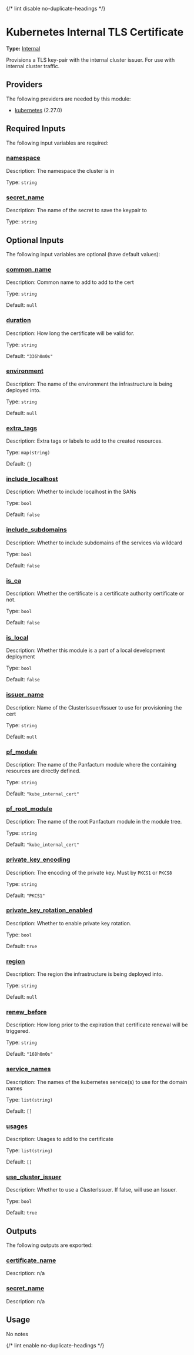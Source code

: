 {/* lint disable no-duplicate-headings */}

# Kubernetes Internal TLS Certificate

**Type:** [Internal](./overview)

Provisions a TLS key-pair with the internal cluster issuer. For use with internal cluster traffic.

## Providers

The following providers are needed by this module:

* [kubernetes](https://registry.terraform.io/providers/hashicorp/kubernetes/2.27.0/docs) (2.27.0)

## Required Inputs

The following input variables are required:

### <a name="input_namespace" /> [namespace](#input_namespace)

Description: The namespace the cluster is in

Type: `string`

### <a name="input_secret_name" /> [secret\_name](#input_secret_name)

Description: The name of the secret to save the keypair to

Type: `string`

## Optional Inputs

The following input variables are optional (have default values):

### <a name="input_common_name" /> [common\_name](#input_common_name)

Description: Common name to add to add to the cert

Type: `string`

Default: `null`

### <a name="input_duration" /> [duration](#input_duration)

Description: How long the certificate will be valid for.

Type: `string`

Default: `"336h0m0s"`

### <a name="input_environment" /> [environment](#input_environment)

Description: The name of the environment the infrastructure is being deployed into.

Type: `string`

Default: `null`

### <a name="input_extra_tags" /> [extra\_tags](#input_extra_tags)

Description: Extra tags or labels to add to the created resources.

Type: `map(string)`

Default: `{}`

### <a name="input_include_localhost" /> [include\_localhost](#input_include_localhost)

Description: Whether to include localhost in the SANs

Type: `bool`

Default: `false`

### <a name="input_include_subdomains" /> [include\_subdomains](#input_include_subdomains)

Description: Whether to include subdomains of the services via wildcard

Type: `bool`

Default: `false`

### <a name="input_is_ca" /> [is\_ca](#input_is_ca)

Description: Whether the certificate is a certificate authority certificate or not.

Type: `bool`

Default: `false`

### <a name="input_is_local" /> [is\_local](#input_is_local)

Description: Whether this module is a part of a local development deployment

Type: `bool`

Default: `false`

### <a name="input_issuer_name" /> [issuer\_name](#input_issuer_name)

Description: Name of the ClusterIssuer/Issuer to use for provisioning the cert

Type: `string`

Default: `null`

### <a name="input_pf_module" /> [pf\_module](#input_pf_module)

Description: The name of the Panfactum module where the containing resources are directly defined.

Type: `string`

Default: `"kube_internal_cert"`

### <a name="input_pf_root_module" /> [pf\_root\_module](#input_pf_root_module)

Description: The name of the root Panfactum module in the module tree.

Type: `string`

Default: `"kube_internal_cert"`

### <a name="input_private_key_encoding" /> [private\_key\_encoding](#input_private_key_encoding)

Description: The encoding of the private key. Must by `PKCS1` or `PKCS8`

Type: `string`

Default: `"PKCS1"`

### <a name="input_private_key_rotation_enabled" /> [private\_key\_rotation\_enabled](#input_private_key_rotation_enabled)

Description: Whether to enable private key rotation.

Type: `bool`

Default: `true`

### <a name="input_region" /> [region](#input_region)

Description: The region the infrastructure is being deployed into.

Type: `string`

Default: `null`

### <a name="input_renew_before" /> [renew\_before](#input_renew_before)

Description: How long prior to the expiration that certificate renewal will be triggered.

Type: `string`

Default: `"168h0m0s"`

### <a name="input_service_names" /> [service\_names](#input_service_names)

Description: The names of the kubernetes service(s) to use for the domain names

Type: `list(string)`

Default: `[]`

### <a name="input_usages" /> [usages](#input_usages)

Description: Usages to add to the certificate

Type: `list(string)`

Default: `[]`

### <a name="input_use_cluster_issuer" /> [use\_cluster\_issuer](#input_use_cluster_issuer)

Description: Whether to use a ClusterIssuer. If false, will use an Issuer.

Type: `bool`

Default: `true`

## Outputs

The following outputs are exported:

### <a name="output_certificate_name" /> [certificate\_name](#output_certificate_name)

Description: n/a

### <a name="output_secret_name" /> [secret\_name](#output_secret_name)

Description: n/a

## Usage

No notes

{/* lint enable no-duplicate-headings */}
